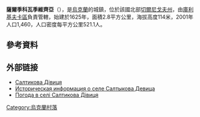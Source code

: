{{coord|51|23|42|N|31|48|9|E|scale:100000|display=title}}

'''薩爾季科瓦季維齊亞'''（{{lang-uk|Салтикова Дівиця}}），是[[烏克蘭|烏克蘭]]的城鎮，位於該國北部[[切爾尼戈夫州|切爾尼戈夫州]]，由[[庫利基夫卡區|庫利基夫卡區]]負責管轄，始建於1625年，面積2.8平方公里，海拔高度114米，2001年人口1,460，人口密度每平方公里521.1人。

==參考資料==
{{reflist}}

==外部链接==
* [http://gska2.rada.gov.ua/pls/z7502/A005?rf7571=40411 Салтикова Дівиця]{{dead link|date=2018年4月 |bot=InternetArchiveBot |fix-attempted=yes }}
* [http://www.surnameindex.info/info/chernigov/chernigov/saltykovadevitsa/index.html Историческая информация о селе Салтыкова Девица] {{ref-ru}}
* [http://weather.in.ua/ua/chernigovskaja/23215 Погода в селі Салтикова Дівиця]

{{Ukraine-geo-stub}}
[[Category:烏克蘭村落|Category:烏克蘭村落]]
